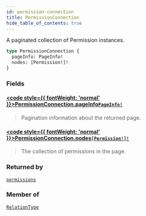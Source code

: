 ```yaml
---
id: permission-connection
title: PermissionConnection
hide_table_of_contents: true
---
```








A paginated collection of Permission instances.

```graphql
type PermissionConnection {
  pageInfo: PageInfo!
  nodes: [Permission!]!
}
```


### Fields

#### [<code style={{ fontWeight: 'normal' }}>PermissionConnection.<b>pageInfo</b></code>](#)<Bullet />[`PageInfo!`](/docs/directory-api-reference/schema/common/objects/page-info) <Badge class="secondary" text="non-null"/> <Badge class="secondary" text="object"/> <Badge class="secondary" text="common"/>
> Pagination information about the returned page.
> 

#### [<code style={{ fontWeight: 'normal' }}>PermissionConnection.<b>nodes</b></code>](#)<Bullet />[`[Permission!]!`](/docs/directory-api-reference/schema/permissions/objects/permission) <Badge class="secondary" text="non-null"/> <Badge class="secondary" text="object"/> <Badge class="secondary" text="permissions"/>
> The collection of permissions in the page.
> 



### Returned by

[`permissions`](/docs/directory-api-reference/schema/permissions/queries/permissions)  <Badge class="secondary" text="query"/>

### Member of

[`RelationType`](/docs/directory-api-reference/schema/relation-types/objects/relation-type)  <Badge class="secondary" text="object"/>



